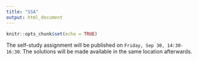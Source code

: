 ```yaml
---
title: "SSA"
output: html_document
---
```


```r
knitr::opts_chunk$set(echo = TRUE)
```

The self-study assignment will be published on `Friday, Sep 30, 14:30-16:30`. The solutions will be made available in the same location afterwards. 
